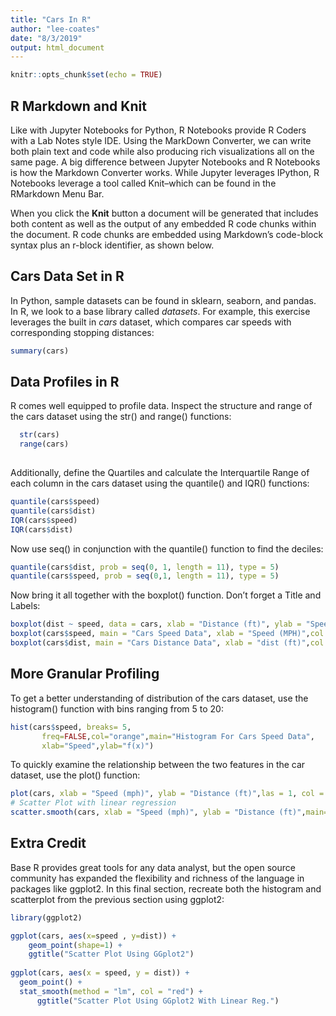 ```yaml
---
title: "Cars In R"
author: "lee-coates"
date: "8/3/2019"
output: html_document
---
```


```r
knitr::opts_chunk$set(echo = TRUE)
```

## R Markdown and Knit

Like with Jupyter Notebooks for Python, R Notebooks provide R Coders with a Lab Notes style IDE. Using the MarkDown Converter, we can write both plain text and code while also producing rich visualizations all on the same page. A big difference between Jupyter Notebooks and R Notebooks is how the Markdown Converter works. While Jupyter leverages IPython, R Notebooks leverage a tool called Knit--which can be found in the RMarkdown Menu Bar.

When you click the **Knit** button a document will be generated that includes both content as well as the output of any embedded R code chunks within the document. R code chunks are embedded using Markdown's code-block syntax plus an r-block identifier, as shown below.

## Cars Data Set in R
In Python, sample datasets can be found in sklearn, seaborn, and pandas. In R, we look to a base library called *datasets*. For example, this exercise leverages the built in *cars* dataset, which compares car speeds with corresponding stopping distances:
```r
summary(cars)
```

## Data Profiles in R 
R comes well equipped to profile data. Inspect the structure and range of the cars dataset using the str() and range() functions:
```r
  str(cars)
  range(cars)
  

```

Additionally, define the Quartiles and calculate the Interquartile Range of each column in the cars dataset using the quantile() and IQR() functions:
```r
quantile(cars$speed)
quantile(cars$dist)
IQR(cars$speed)
IQR(cars$dist)
```


Now use seq() in conjunction with the quantile() function to find the deciles:
```r
quantile(cars$dist, prob = seq(0, 1, length = 11), type = 5)
quantile(cars$speed, prob = seq(0,1, length = 11), type = 5)

```

Now bring it all together with the boxplot() function. Don't forget a Title and Labels:
```r
boxplot(dist ~ speed, data = cars, xlab = "Distance (ft)", ylab = "Speed (Mph)", main = "Cars Data", col = "green", border = "black", horizontal = TRUE, notch = FALSE)
boxplot(cars$speed, main = "Cars Speed Data", xlab = "Speed (MPH)",col = "blue",border = "red",horizontal = TRUE,notch = TRUE)
boxplot(cars$dist, main = "Cars Distance Data", xlab = "dist (ft)",col = "yellow",border = "brown",horizontal = TRUE,notch = TRUE)

```

## More Granular Profiling
To get a better understanding of distribution of the cars dataset, use the histogram() function with bins ranging from 5 to 20:
```r
hist(cars$speed, breaks= 5,
       freq=FALSE,col="orange",main="Histogram For Cars Speed Data",
       xlab="Speed",ylab="f(x)")
```

To quickly examine the relationship between the two features in the car dataset, use the plot() function:
```r
plot(cars, xlab = "Speed (mph)", ylab = "Distance (ft)",las = 1, col = "blue",main="Scatter Plot For Cars Speed Data")
# Scatter Plot with linear regression 
scatter.smooth(cars, xlab = "Speed (mph)", ylab = "Distance (ft)",main="Scatter Plot with Linear Regression For Cars Speed Data", col = "red")

```

## Extra Credit
Base R provides great tools for any data analyst, but the open source community has expanded the flexibility and richness of the language in packages like ggplot2. In this final section, recreate both the histogram and scatterplot from the previous section using ggplot2:
```r

library(ggplot2)

ggplot(cars, aes(x=speed , y=dist)) +
    geom_point(shape=1) +
    ggtitle("Scatter Plot Using GGplot2")
   
ggplot(cars, aes(x = speed, y = dist)) + 
  geom_point() +
  stat_smooth(method = "lm", col = "red") +
      ggtitle("Scatter Plot Using GGplot2 With Linear Reg.")

```